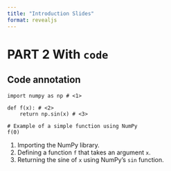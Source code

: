 ```yaml
---
title: "Introduction Slides"
format: revealjs
---
```



# PART 2 With `code` {.center .center-x}

## Code annotation

```.python
import numpy as np # <1>

def f(x): # <2>
    return np.sin(x) # <3>

# Example of a simple function using NumPy
f(0)
```

1. Importing the NumPy library.
2. Defining a function `f` that takes an argument `x`.
3. Returning the sine of `x` using NumPy's `sin` function.

<!-- ::: {.content-visible when-format="revealjs"}
This only appears in slides.
::: -->